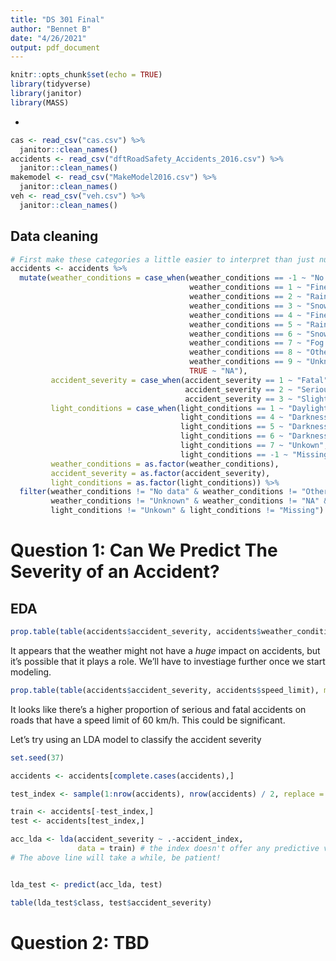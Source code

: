 ```yaml
---
title: "DS 301 Final"
author: "Bennet B"
date: "4/26/2021"
output: pdf_document
---
```


```r
knitr::opts_chunk$set(echo = TRUE)
library(tidyverse)
library(janitor)
library(MASS)
``` 
 -
```r
cas <- read_csv("cas.csv") %>%
  janitor::clean_names()
accidents <- read_csv("dftRoadSafety_Accidents_2016.csv") %>%
  janitor::clean_names()
makemodel <- read_csv("MakeModel2016.csv") %>%
  janitor::clean_names()
veh <- read_csv("veh.csv") %>%
  janitor::clean_names()
```

## Data cleaning

```r
# First make these categories a little easier to interpret than just numbers
accidents <- accidents %>%
  mutate(weather_conditions = case_when(weather_conditions == -1 ~ "No data",
                                        weather_conditions == 1 ~ "Fine",
                                        weather_conditions == 2 ~ "Rain, no high wind",
                                        weather_conditions == 3 ~ "Snow, no high wind",
                                        weather_conditions == 4 ~ "Fine, high wind",
                                        weather_conditions == 5 ~ "Rain, high wind",
                                        weather_conditions == 6 ~ "Snow, high wind",
                                        weather_conditions == 7 ~ "Fog or mist",
                                        weather_conditions == 8 ~ "Other",
                                        weather_conditions == 9 ~ "Unknown",
                                        TRUE ~ "NA"),
         accident_severity = case_when(accident_severity == 1 ~ "Fatal",
                                       accident_severity == 2 ~ "Serious",
                                       accident_severity == 3 ~ "Slight"),
         light_conditions = case_when(light_conditions == 1 ~ "Daylight",
                                      light_conditions == 4 ~ "Darkness, lights on",
                                      light_conditions == 5 ~ "Darkness, lights off",
                                      light_conditions == 6 ~ "Darkness, no lights",
                                      light_conditions == 7 ~ "Unkown",
                                      light_conditions == -1 ~ "Missing"),
         weather_conditions = as.factor(weather_conditions),
         accident_severity = as.factor(accident_severity),
         light_conditions = as.factor(light_conditions)) %>%
  filter(weather_conditions != "No data" & weather_conditions != "Other" &
         weather_conditions != "Unknown" & weather_conditions != "NA" & 
         light_conditions != "Unkown" & light_conditions != "Missing") # get rid of ambiguous/unknown weather
```

# Question 1: Can We Predict The Severity of an Accident?

## EDA

```r
prop.table(table(accidents$accident_severity, accidents$weather_conditions), margin = 2)
```


It appears that the weather might not have a *huge* impact on accidents, but it's possible that it plays a role. We'll have to investiage further once we start modeling.

```r
prop.table(table(accidents$accident_severity, accidents$speed_limit), margin = 2)
```

It looks like there's a higher proportion of serious and fatal accidents on roads that have a speed limit of 60 km/h. This could be significant.

Let's try using an LDA model to classify the accident severity

```r
set.seed(37)

accidents <- accidents[complete.cases(accidents),]

test_index <- sample(1:nrow(accidents), nrow(accidents) / 2, replace = F)

train <- accidents[-test_index,]
test <- accidents[test_index,]

acc_lda <- lda(accident_severity ~ .-accident_index,
               data = train) # the index doesn't offer any predictive value
# The above line will take a while, be patient!


lda_test <- predict(acc_lda, test)

table(lda_test$class, test$accident_severity)
```

# Question 2: TBD

```r

```

